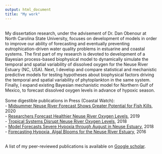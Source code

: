 ```yaml
---
output: html_document
title: "My work"
---
```

</br>
My dissertation research, under the advisement of Dr. Dan Obenour at North Carolina State University, focuses on development of models in order to improve our ability of forecasting and eventually preventing eutrophication-driven water quality problems in estuarine and coastal systems. The first part of my research is devoted to development of a Bayesian process-based biophysical model to dynamically simulate the temporal and spatial variability of dissolved oxygen for the Neuse River Estuary (NC, USA). Next, I develop and compare statistical and mechanistic predictive models for testing hypotheses about biophysical factors driving the temporal and spatial variability of phytoplankton in the same system. Finally, I expand existing Bayesian mechanistic model for Northern Gulf of Mexico, to forecast dissolved oxygen levels in advance of hypoxic season.
</br></br> Some digestible publications in Press (Coastal Watch):
</br>
- [Midsummer Neuse River Forecast Shows Greater Potential for Fish Kills](https://ncseagrant.ncsu.edu/currents/2020/06/midsummer-neuse-river-forecast-shows-greater-potential-for-fish-kills/), 2020</br>
- [Researchers Forecast Healthier Neuse River Oxygen Levels](https://ncseagrant.ncsu.edu/news/2019/06/researchers-forecast-healthier-neuse-river-oxygen-levels/), 2019</br>
- [Tropical Systems Disrupt Neuse River Oxygen Levels](https://ncseagrant.ncsu.edu/currents/2019/01/tropical-systems-disrupt-neuse-river-oxygen-levels/), 2018</br>
- [Model Forecasts Severe Hypoxia through August in Neuse Estuary](https://ncseagrant.ncsu.edu/news/2018/07/model-forecasts-severe-hypoxia-through-august-in-neuse-estuary/), 2018</br>
- [Forecasting Hypoxia, Algal Blooms for the Neuse River Estuary](https://ncseagrant.ncsu.edu/currents/2016/10/forecasting-hypoxia-algal-blooms-for-the-neuse-river-estuary/), 2016

</br>
A list of my peer-reviewed publications is available on [Google scholar](https://scholar.google.com/citations?user=kVUvwyEAAAAJ&hl=en).